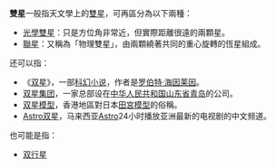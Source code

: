 '''雙星'''一般指天文學上的[[雙星|雙星]]，可再區分為以下兩種：
* [[光學雙星|光學雙星]]：只是方位角非常近，但實際距離很遠的兩顆星。
* [[聯星|聯星]]：又稱為「物理雙星」，由兩顆繞著共同的重心旋轉的恆星組成。
还可以指：
* 《[[双星_(小说)|双星]]》，一部[[科幻小说|科幻小说]]，作者是[[罗伯特·海因莱因|罗伯特·海因莱因]]。
* [[双星集团|双星集团]]，一家总部设在[[中华人民共和国|中华人民共和国]][[山东省|山东省]][[青岛|青岛]]的公司。
* [[双星模型|双星模型]]，香港地區對日本[[田宮模型|田宮模型]]的俗稱。
* [[Astro双星|Astro双星]]，马来西亚[[Astro控股私人有限公司|Astro]]24小时播放亚洲最新的电视剧的中文频道。
也可能是指：
*[[双行星|双行星]]

{{disambig|S|Cat=二字消歧义}}